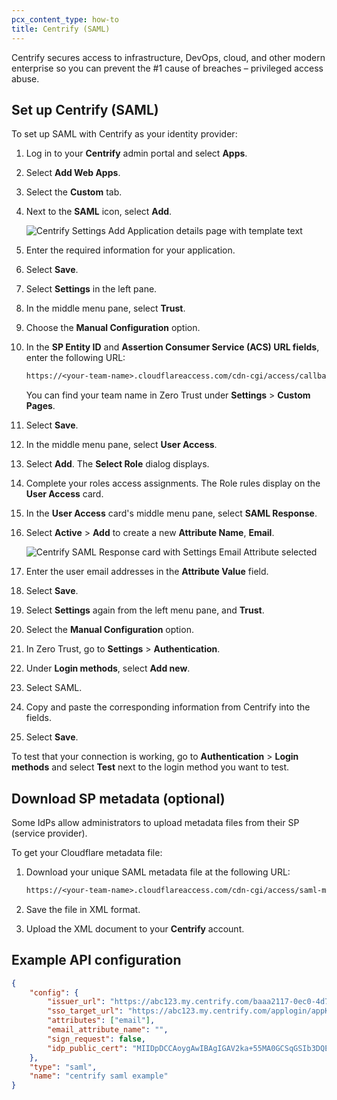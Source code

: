```yaml
---
pcx_content_type: how-to
title: Centrify (SAML)
---
```


Centrify secures access to infrastructure, DevOps, cloud, and other modern enterprise so you can prevent the #1 cause of breaches – privileged access abuse.

## Set up Centrify (SAML)

To set up SAML with Centrify as your identity provider:

1. Log in to your **Centrify** admin portal and select **Apps**.

2. Select **Add Web Apps**.

3. Select the **Custom** tab.

4. Next to the **SAML** icon, select **Add**.

   ![Centrify Settings Add Application details page with template text](~/assets/images/cloudflare-one/identity/saml-centrify/saml-centrify-3.png)

5. Enter the required information for your application.

6. Select **Save**.

7. Select **Settings** in the left pane.

8. In the middle menu pane, select **Trust**.

9. Choose the **Manual Configuration** option.

10. In the **SP Entity ID** and **Assertion Consumer Service (ACS) URL fields**, enter the following URL:

    ```txt
    https://<your-team-name>.cloudflareaccess.com/cdn-cgi/access/callback
    ```

    You can find your team name in Zero Trust under **Settings** > **Custom Pages**.

11. Select **Save**.

12. In the middle menu pane, select **User Access**.

13. Select **Add**. The **Select Role** dialog displays.

14. Complete your roles access assignments. The Role rules display on the **User Access** card.

15. In the **User Access** card's middle menu pane, select **SAML Response**.

16. Select **Active** > **Add** to create a new **Attribute Name**, **Email**.

    ![Centrify SAML Response card with Settings Email Attribute selected](~/assets/images/cloudflare-one/identity/saml-centrify/saml-centrify-9.png)

17. Enter the user email addresses in the **Attribute Value** field.

18. Select **Save**.

19. Select **Settings** again from the left menu pane, and **Trust**.

20. Select the **Manual Configuration** option.

21. In Zero Trust, go to **Settings** > **Authentication**.

22. Under **Login methods**, select **Add new**.

23. Select SAML.

24. Copy and paste the corresponding information from Centrify into the fields.

25. Select **Save**.

To test that your connection is working, go to **Authentication** > **Login methods** and select **Test** next to the login method you want to test.

## Download SP metadata (optional)

Some IdPs allow administrators to upload metadata files from their SP (service provider).

To get your Cloudflare metadata file:

1. Download your unique SAML metadata file at the following URL:

   ```txt
   https://<your-team-name>.cloudflareaccess.com/cdn-cgi/access/saml-metadata
   ```

2. Save the file in XML format.

3. Upload the XML document to your **Centrify** account.

## Example API configuration

```json
{
	"config": {
		"issuer_url": "https://abc123.my.centrify.com/baaa2117-0ec0-4d76-84cc-abccb551a123",
		"sso_target_url": "https://abc123.my.centrify.com/applogin/appKey/baaa2117-0ec0-4d76-84cc-abccb551a123/customerId/abc123",
		"attributes": ["email"],
		"email_attribute_name": "",
		"sign_request": false,
		"idp_public_cert": "MIIDpDCCAoygAwIBAgIGAV2ka+55MA0GCSqGSIb3DQEBCwUAMIGSMQswCQYDVQQGEwJVUzETMBEG\nA1UEC.....GF/Q2/MHadws97cZg\nuTnQyuOqPuHbnN83d/2l1NSYKCbHt24o"
	},
	"type": "saml",
	"name": "centrify saml example"
}
```
